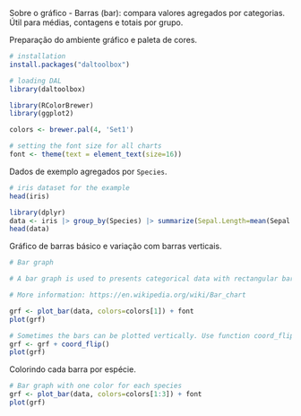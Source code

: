 Sobre o gráfico
- Barras (bar): compara valores agregados por categorias. Útil para médias, contagens e totais por grupo.

Preparação do ambiente gráfico e paleta de cores.
```r
# installation 
install.packages("daltoolbox")

# loading DAL
library(daltoolbox) 
```

```r
library(RColorBrewer)
library(ggplot2)

colors <- brewer.pal(4, 'Set1')

# setting the font size for all charts
font <- theme(text = element_text(size=16))
```

Dados de exemplo agregados por `Species`.
```r
# iris dataset for the example
head(iris)
```

```r
library(dplyr)
data <- iris |> group_by(Species) |> summarize(Sepal.Length=mean(Sepal.Length))
head(data)
```

Gráfico de barras básico e variação com barras verticais.
```r
# Bar graph

# A bar graph is used to presents categorical data with rectangular bars with heights or lengths proportional to the values that they represent. 

# More information: https://en.wikipedia.org/wiki/Bar_chart

grf <- plot_bar(data, colors=colors[1]) + font
plot(grf)
```

```r
# Sometimes the bars can be plotted vertically. Use function coord_flip() for that.
grf <- grf + coord_flip()
plot(grf)
```

Colorindo cada barra por espécie.
```r
# Bar graph with one color for each species
grf <- plot_bar(data, colors=colors[1:3]) + font
plot(grf)
```
